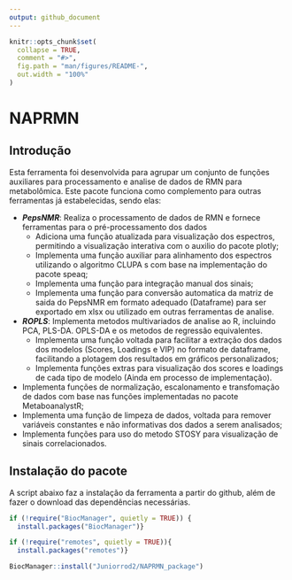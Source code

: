 ```yaml
---
output: github_document
---
```


<!-- README.md is generated from README.Rmd. Please edit that file -->

```r
knitr::opts_chunk$set(
  collapse = TRUE,
  comment = "#>",
  fig.path = "man/figures/README-",
  out.width = "100%"
)
```

# NAPRMN

<!-- badges: start -->

<!-- badges: end -->

## Introdução

Esta ferramenta foi desenvolvida para agrupar um conjunto de funções auxiliares para processamento e analise de dados de RMN para metabolômica. Este pacote funciona como complemento para outras ferramentas já estabelecidas, sendo elas:

-   ***PepsNMR***: Realiza o processamento de dados de RMN e fornece ferramentas para o pré-processamento dos dados
    -   Adiciona uma função atualizada para visualização dos espectros, permitindo a visualização interativa com o auxilio do pacote plotly;
    -   Implementa uma função auxiliar para alinhamento dos espectros utilizando o algoritmo CLUPA s com base na implementação do pacote speaq;
    -   Implementa uma função para integração manual dos sinais;
    -   Implementa uma função para conversão automatica da matriz de saida do PepsNMR em formato adequado (Dataframe) para ser exportado em xlsx ou utilizado em outras ferramentas de analise.
-   ***ROPLS***: Implementa metodos multivariados de analise ao R, incluindo PCA, PLS-DA. OPLS-DA e os metodos de regressão equivalentes.
    -   Implementa uma função voltada para facilitar a extração dos dados dos modelos (Scores, Loadings e VIP) no formato de dataframe, facilitando a plotagem dos resultados em gráficos personalizados;
    -   Implementa funções extras para visualização dos scores e loadings de cada tipo de modelo (Ainda em processo de implementação).
-   Implementa funções de normalização, escalonamento e transfomação de dados com base nas funções implementadas no pacote MetaboanalystR;
-   Implementa uma função de limpeza de dados, voltada para remover variáveis constantes e não informativas dos dados a serem analisados;
-   Implementa funções para uso do metodo STOSY para visualização de sinais correlacionados.

## Instalação do pacote

A script abaixo faz a instalação da ferramenta a partir do github, além de fazer o download das dependências necessárias.

```r
if (!require("BiocManager", quietly = TRUE)) {
  install.packages("BiocManager")}

if (!require("remotes", quietly = TRUE)){
  install.packages("remotes")}

BiocManager::install("Juniorrod2/NAPRMN_package")

```

## 
